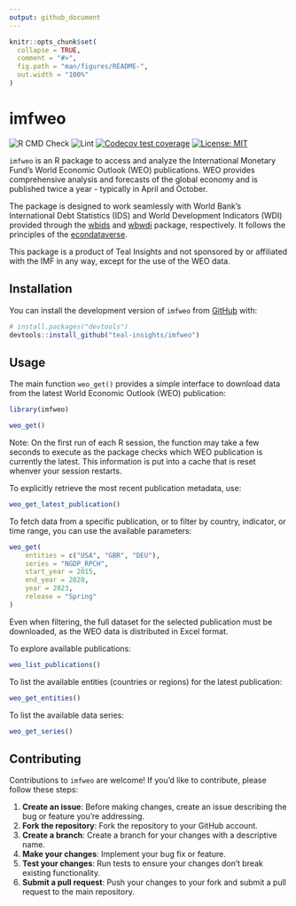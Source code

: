 ```yaml
---
output: github_document
---
```


<!-- README.md is generated from README.Rmd. Please edit that file -->

```r
knitr::opts_chunk$set(
  collapse = TRUE,
  comment = "#>",
  fig.path = "man/figures/README-",
  out.width = "100%"
)
```

# imfweo

<!-- badges: start -->

<!-- [![CRAN
status](https://www.r-pkg.org/badges/version/imfweo)](https://cran.r-project.org/package=imfweo)
[![CRAN
downloads](https://cranlogs.r-pkg.org/badges/imfweo)](https://cran.r-project.org/package=imfweo) -->
![R CMD
Check](https://github.com/teal-insights/r-imfweo/actions/workflows/R-CMD-check.yaml/badge.svg)
![Lint](https://github.com/teal-insights/r-imfweo/actions/workflows/lint.yaml/badge.svg)
[![Codecov test
coverage](https://codecov.io/gh/teal-insights/r-imfweo/graph/badge.svg)](https://app.codecov.io/gh/teal-insights/r-imfweo)
[![License:
MIT](https://img.shields.io/badge/License-MIT-yellow.svg)](https://opensource.org/licenses/MIT)
<!-- badges: end -->

`imfweo` is an R package to access and analyze the International Monetary Fund's World Economic Outlook (WEO) publications. WEO provides comprehensive analysis and forecasts of the global economy and is published twice a year - typically in April and October.

The package is designed to work seamlessly with World Bank's International Debt Statistics (IDS) and World Development Indicators (WDI) provided through the [wbids](https://github.com/teal-insights/r-wbids) and [wbwdi](https://github.com/tidy-intelligence/r-wbwdi) package, respectively. It follows the principles of the [econdataverse](https://www.econdataverse.org/).

This package is a product of Teal Insights and not sponsored by or affiliated with the IMF in any way, except for the use of the WEO data.

## Installation

You can install the development version of `imfweo` from [GitHub](https://github.com/) with:

``` r
# install.packages("devtools")
devtools::install_github("teal-insights/imfweo")
```

## Usage

The main function `weo_get()` provides a simple interface to download data from the latest World Economic Outlook (WEO) publication:

```r
library(imfweo)

weo_get()
```

Note: On the first run of each R session, the function may take a few seconds to execute as the package checks which WEO publication is currently the latest. This information is put into a cache that is reset whenver your session restarts. 

To explicitly retrieve the most recent publication metadata, use:

```r
weo_get_latest_publication()
```

To fetch data from a specific publication, or to filter by country, indicator, or time range, you can use the available parameters:

```r
weo_get(
    entities = c("USA", "GBR", "DEU"),
    series = "NGDP_RPCH",
    start_year = 2015,
    end_year = 2020,
    year = 2023,
    release = "Spring"
)
```

Even when filtering, the full dataset for the selected publication must be downloaded, as the WEO data is distributed in Excel format.

To explore available publications:

```r
weo_list_publications()
```

To list the available entities (countries or regions) for the latest publication:

```r
weo_get_entities()
```

To list the available data series:

```r
weo_get_series()
```

## Contributing

Contributions to `imfweo` are welcome! If you'd like to contribute, please follow these steps:

1. **Create an issue**: Before making changes, create an issue describing the bug or feature you're addressing.
2. **Fork the repository**: Fork the repository to your GitHub account.
3. **Create a branch**: Create a branch for your changes with a descriptive name.
4. **Make your changes**: Implement your bug fix or feature.
5. **Test your changes**: Run tests to ensure your changes don't break existing functionality.
6. **Submit a pull request**: Push your changes to your fork and submit a pull request to the main repository.
